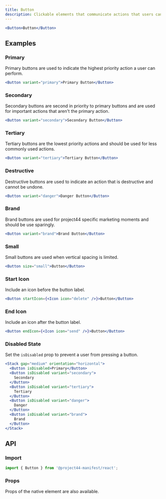 ```yaml
---
title: Button
description: Clickable elements that communicate actions that users can take.
---
```


```jsx
<Button>Button</Button>
```

## Examples

### Primary

Primary buttons are used to indicate the highest priority action a user can perform.

```jsx
<Button variant="primary">Primary Button</Button>
```

### Secondary

Secondary buttons are second in priority to primary buttons and are used for important actions that
aren't the primary action.

```jsx
<Button variant="secondary">Secondary Button</Button>
```

### Tertiary

Tertiary buttons are the lowest priority actions and should be used for less commonly used actions.

```jsx
<Button variant="tertiary">Tertiary Button</Button>
```

### Destructive

Destructive buttons are used to indicate an action that is destructive and cannot be undone.

```jsx
<Button variant="danger">Danger Button</Button>
```

### Brand

Brand buttons are used for project44 specific marketing moments and should be use sparingly.

```jsx
<Button variant="brand">Brand Button</Button>
```

### Small

Small buttons are used when vertical spacing is limited.

```jsx
<Button size="small">Button</Button>
```

### Start Icon

Include an icon before the button label.

```jsx
<Button startIcon={<Icon icon="delete" />}>Button</Button>
```

### End Icon

Include an icon after the button label.

```jsx
<Button endIcon={<Icon icon="send" />}>Button</Button>
```

### Disabled State

Set the `isDisabled` prop to prevent a user from pressing a button.

```jsx
<Stack gap="medium" orientation="horizontal">
  <Button isDisabled>Primary</Button>
  <Button isDisabled variant="secondary">
    Secondary
  </Button>
  <Button isDisabled variant="tertiary">
    Tertiary
  </Button>
  <Button isDisabled variant="danger">
    Danger
  </Button>
  <Button isDisabled variant="brand">
    Brand
  </Button>
</Stack>
```

## API

### Import

```js
import { Button } from '@project44-manifest/react';
```

### Props

Props of the native element are also available.

<PropsTable of="Button" />
